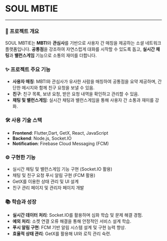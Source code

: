# SOUL MBTIE

---

### 📖 프로젝트 개요

SOUL MBTIE는 **MBTI**와 **관심사**를 기반으로 사용자 간 매칭을 제공하는 소셜 네트워크 플랫폼입니다.
**공통점**을 강조하여 자연스럽게 대화를 시작할 수 있도록 돕고,
**실시간 채팅**과 **밸런스게임** 기능으로 소통의 재미를 더합니다.

### ✨ 프로젝트 주요 기능

- **사용자 매칭**: MBTI와 관심사가 유사한 사람을 매칭하여 공통점을 요약 제공하며, 간단한 메시지와 함께 친구 요청을 보낼 수 있음.
- **친구**: 친구 목록, 보낸 요청, 받은 요청 내역을 확인하고 관리할 수 있음.
- **채팅 및 밸런스게임**: 실시간 채팅과 밸런스게임을 통해 사용자 간 소통과 재미를 강화.

### 🛠️ 사용 기술 스택

- **Frontend**: Flutter,Dart, GetX, React, JavaScript
- **Backend**: Node.js, Socket.IO
- **Notification**: Firebase Cloud Messaging (FCM)

### ⚙️ 구현한 기능

- 실시간 채팅 및 밸런스게임 기능 구현 (Socket.IO 활용)
- 채팅 및 친구 요청 푸시 알림 구현 (FCM 활용)
- GetX를 이용한 상태 관리 및 UI 설계
- 친구 관리 페이지 및 관리자 페이지 개발

### 📚 학습과 성장

- **실시간 데이터 처리**: Socket.IO를 활용하며 심화 학습 및 문제 해결 경험.
- **예외 처리**: 소켓 연결 오류 해결을 통해 안정적인 서비스 설계 학습.
- **푸시 알림 구현**: FCM 기반 알림 시스템 설계 및 구현 능력 향상.
- **효율적 상태 관리**: GetX를 활용해 UI와 로직 관리 숙련.